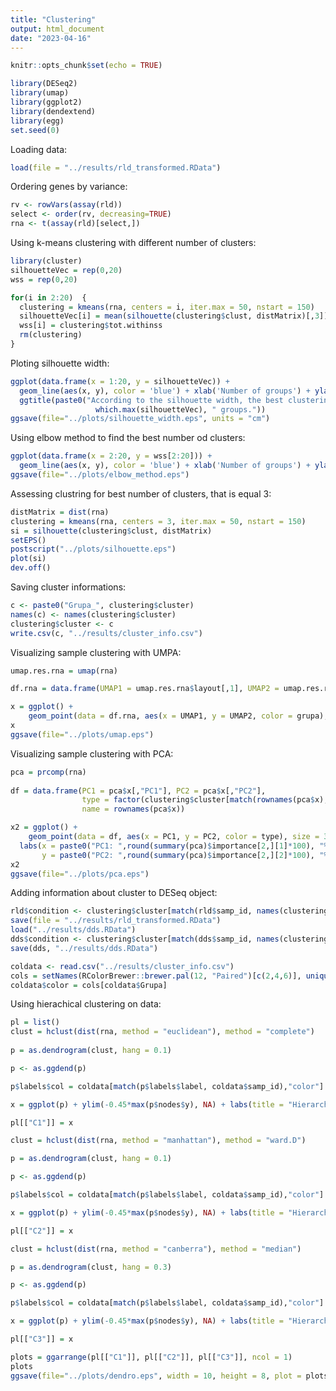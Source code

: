 ```yaml
---
title: "Clustering"
output: html_document
date: "2023-04-16"
---
```


```r
knitr::opts_chunk$set(echo = TRUE)
```

```r
library(DESeq2)
library(umap)
library(ggplot2)
library(dendextend)
library(egg)
set.seed(0)
```


Loading data:

```r
load(file = "../results/rld_transformed.RData")
```

Ordering genes by variance:

```r
rv <- rowVars(assay(rld))
select <- order(rv, decreasing=TRUE)
rna <- t(assay(rld)[select,])
```

Using k-means clustering with different number of clusters:

```r
library(cluster)
silhouetteVec = rep(0,20)
wss = rep(0,20)

for(i in 2:20)  {
  clustering = kmeans(rna, centers = i, iter.max = 50, nstart = 150)
  silhouetteVec[i] = mean(silhouette(clustering$clust, distMatrix)[,3])
  wss[i] = clustering$tot.withinss
  rm(clustering)
}
```

Ploting silhouette width:

```r
ggplot(data.frame(x = 1:20, y = silhouetteVec)) + 
  geom_line(aes(x, y), color = 'blue') + xlab('Number of groups') + ylab('silhouette width') +
  ggtitle(paste0("According to the silhouette width, the best clustering is for the division into ", 
                   which.max(silhouetteVec), " groups."))
ggsave(file="../plots/silhouette_width.eps", units = "cm")
```
Using elbow method to find the best number od clusters:

```r
ggplot(data.frame(x = 2:20, y = wss[2:20])) + 
  geom_line(aes(x, y), color = 'blue') + xlab('Number of groups') + ylab('Total within-clusters sum of squares') 
ggsave(file="../plots/elbow_method.eps")
```

Assessing clustring for best number of clusters, that is equal 3:

```r
distMatrix = dist(rna)
clustering = kmeans(rna, centers = 3, iter.max = 50, nstart = 150)
si = silhouette(clustering$clust, distMatrix)
setEPS()                                           
postscript("../plots/silhouette.eps")    
plot(si)
dev.off()
```

Saving cluster informations:

```r
c <- paste0("Grupa_", clustering$cluster)
names(c) <- names(clustering$cluster)
clustering$cluster <- c
write.csv(c, "../results/cluster_info.csv")
```

Visualizing sample clustering with UMPA:

```r
umap.res.rna = umap(rna)

df.rna = data.frame(UMAP1 = umap.res.rna$layout[,1], UMAP2 = umap.res.rna$layout[,2], name = rownames(umap.res.rna$layout),  grupa =  factor(clustering$cluster[match(rownames(umap.res.rna$layout), names(clustering$cluster))]))

x = ggplot() +
    geom_point(data = df.rna, aes(x = UMAP1, y = UMAP2, color = grupa), size = 3)
x
ggsave(file="../plots/umap.eps")
```

Visualizing sample clustering with PCA:

```r
pca = prcomp(rna)
  
df = data.frame(PC1 = pca$x[,"PC1"], PC2 = pca$x[,"PC2"],
                type = factor(clustering$cluster[match(rownames(pca$x), names(clustering$cluster))]),
                name = rownames(pca$x))

x2 = ggplot() +
    geom_point(data = df, aes(x = PC1, y = PC2, color = type), size = 3)+
  labs(x = paste0("PC1: ",round(summary(pca)$importance[2,][1]*100), "%"),
       y = paste0("PC2: ",round(summary(pca)$importance[2,][2]*100), "%"))
x2
ggsave(file="../plots/pca.eps")
```

Adding information about cluster to DESeq object:

```r
rld$condition <- clustering$cluster[match(rld$samp_id, names(clustering$cluster))]
save(file = "../results/rld_transformed.RData")
load("../results/dds.RData")
dds$condition <- clustering$cluster[match(dds$samp_id, names(clustering$cluster))]
save(dds, "../results/dds.RData")
```

```r
coldata <- read.csv("../results/cluster_info.csv")
cols = setNames(RColorBrewer::brewer.pal(12, "Paired")[c(2,4,6)], unique(coldata$Grupa))
coldata$color = cols[coldata$Grupa]
```

Using hierachical clustering on data:

```r
pl = list()
clust = hclust(dist(rna, method = "euclidean"), method = "complete")
  
p = as.dendrogram(clust, hang = 0.1)

p <- as.ggdend(p)

p$labels$col = coldata[match(p$labels$label, coldata$samp_id),"color"]

x = ggplot(p) + ylim(-0.45*max(p$nodes$y), NA) + labs(title = "Hierarchical clustering", subtitle = "Methods: distance euclidean, agglomeration complete")

pl[["C1"]] = x

clust = hclust(dist(rna, method = "manhattan"), method = "ward.D")

p = as.dendrogram(clust, hang = 0.1)

p <- as.ggdend(p)

p$labels$col = coldata[match(p$labels$label, coldata$samp_id),"color"]

x = ggplot(p) + ylim(-0.45*max(p$nodes$y), NA) + labs(title = "Hierarchical clustering", subtitle = "Methods: distance Manhattan, agglomeration ward.D")

pl[["C2"]] = x

clust = hclust(dist(rna, method = "canberra"), method = "median")

p = as.dendrogram(clust, hang = 0.3)

p <- as.ggdend(p)

p$labels$col = coldata[match(p$labels$label, coldata$samp_id),"color"]

x = ggplot(p) + ylim(-0.45*max(p$nodes$y), NA) + labs(title = "Hierarchical clustering", subtitle = "Methods: distance Canberra, agglomeration centroid")

pl[["C3"]] = x

plots = ggarrange(pl[["C1"]], pl[["C2"]], pl[["C3"]], ncol = 1)
plots
ggsave(file="../plots/dendro.eps", width = 10, height = 8, plot = plots)

```

